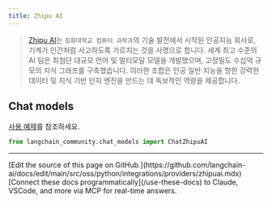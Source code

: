 ```yaml
---
title: Zhipu AI
---
```


>[Zhipu AI](https://www.zhipuai.cn/en/aboutus)는 `칭화대학교 컴퓨터 과학과`의 기술 발전에서 시작된
> 인공지능 회사로, 기계가 인간처럼 사고하도록 가르치는 것을 사명으로 합니다.
> 세계 최고 수준의 AI 팀은 최첨단 대규모 언어 및 멀티모달 모델을 개발했으며,
> 고정밀도 수십억 규모의 지식 그래프를 구축했습니다. 이러한 조합은
> 인공 일반 지능을 향한 강력한 데이터 및 지식 기반 인지 엔진을 만드는 데
> 독보적인 역량을 제공합니다.


## Chat models

[사용 예제](/oss/python/integrations/chat/zhipuai)를 참조하세요.

```python
from langchain_community.chat_models import ChatZhipuAI
```

---

<Callout icon="pen-to-square" iconType="regular">
    [Edit the source of this page on GitHub.](https://github.com/langchain-ai/docs/edit/main/src/oss/python/integrations/providers/zhipuai.mdx)
</Callout>
<Tip icon="terminal" iconType="regular">
    [Connect these docs programmatically](/use-these-docs) to Claude, VSCode, and more via MCP for    real-time answers.
</Tip>
